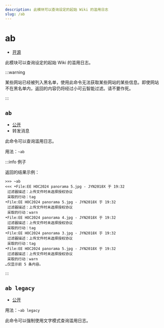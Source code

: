 ```yaml
---
description: 此模块可以查询设定的起始 Wiki 的滥用日志
slug: /ab
---
```


# ab

-   [开源](help/faq#为什么有些模块没有开源)

此模块可以查询设定的起始 Wiki 的滥用日志。

:::warning

某些网站已经被列入黑名单，使用此命令无法获取某些网站的某些信息。即使网站不在黑名单内，返回的内容仍将经过小可云智能过滤。请不要作死。

:::

## `ab`

-   [公开](/docs/permissions)
-   转发消息

此命令可以查询滥用日志。

用法：`~ab`

:::info 例子

返回的结果示例：

```
>>> ~ab
<<< •File:EE HOC2024 panorama 5.jpg - JYN2018X 于 19:32
 过滤器描述：上传文件时未选择授权协议
 采取的行动：tag
•File:EE HOC2024 panorama 5.jpg - JYN2018X 于 19:32
 过滤器描述：上传文件时未选择授权协议
 采取的行动：warn
•File:EE HOC2024 panorama 4.jpg - JYN2018X 于 19:32
 过滤器描述：上传文件时未选择授权协议
 采取的行动：tag
•File:EE HOC2024 panorama 3.jpg - JYN2018X 于 19:32
 过滤器描述：上传文件时未选择授权协议
 采取的行动：tag
•File:EE HOC2024 panorama 5.jpg - JYN2018X 于 19:32
 过滤器描述：上传文件时未选择授权协议
 采取的行动：warn
…仅显示前 5 条内容。
```

:::

## `ab legacy`

-   [公开](/docs/permissions)

用法：`~ab legacy`

此命令可以强制使用文字模式查询滥用日志。
